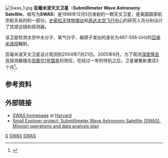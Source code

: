 [[File:Swas_1.jpg|thumb]]
'''亚毫米波天文卫星'''（'''Submillimeter Wave Astronomy Satellite'''，缩写为'''SWAS'''）是1998年12月5日发射的一颗天文卫星，是美国国家航空航天局的{{link-en|小探测工程|Small Explorer program}}的一部分。[[史密松天体物理台|史密松天体物理台]]和[[高达太空飞行中心|高达太空飞行中心]]的研究人员分别设计了其望远镜和探测器。

该卫星检测太空中水分子、氧气分子、碳原子发出的波长为487–556 GHz的[[亞毫米波段|亞毫米波段]]輻射。 

亚毫米波天文卫星设计观测到2004年7月21日。2005年6月，为了观测[[深度撞击号|深度撞击号]]探测器撞击[[坦普尔1号彗星|坦普尔1号彗星]]的效应，在经过一年的待机之后，卫星被重新激活3个月<ref>{{cite web |url=http://lambda.gsfc.nasa.gov/product/swas/ |title=The SWAS Mission |publisher=NASA |year=2008 |accessdate=2008-12-12 |archive-date=2008-12-05 |archive-url=https://web.archive.org/web/20081205050147/http://lambda.gsfc.nasa.gov/product/swas/ |dead-url=no }}</ref>。

== 参考资料 ==
{{reflist}}

== 外部链接 ==
* [http://www.cfa.harvard.edu/swas/swas.html SWAS homepage]{{Wayback|url=http://www.cfa.harvard.edu/swas/swas.html |date=20101222153812 }} at [[Harvard|Harvard]]
* [http://ntrs.nasa.gov/archive/nasa/casi.ntrs.nasa.gov/19910013899_1991013899.pdf Small Explorer project: Submillimeter Wave Astronomy Satellite (SWAS).   Mission operations and data analysis plan]{{Wayback|url=http://ntrs.nasa.gov/archive/nasa/casi.ntrs.nasa.gov/19910013899_1991013899.pdf |date=20110605231959 }}

{{Space telescopes}}
{{探险者计划}}

[[Category:探险者计划|S]]
[[Category:人造衛星|SWAS]]
[[Category:天文卫星|SWAS]]